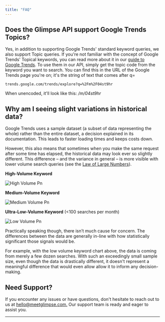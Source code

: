 ```yaml
---
title: "FAQ"
---
```


## **Does the Glimpse API support Google Trends Topics?**

Yes, in addition to supporting Google Trends' standard keyword queries, we also support Topic queries. If you're not familiar with the concept of Google Trends' Topical keywords, you can read more about it in our [guide to Google Trends](https://meetglimpse.com/google-trends/search-term-vs-topic/). To use them in our API, simply get the topic code from the keyword you want to search. You can find this in the URL of the Google Trends page you're on; it's the string of text that comes after q=

```
trends.google.com/trends/explore?q=%2Fm%2F04st9hr
```

When unencoded, it'll look like this: _/m/04st9hr_

## Why am I seeing slight variations in historical data?

Google Trends uses a sample dataset (a subset of data representing the whole) rather than the entire dataset, a decision explained in its documentation. This leads to faster loading times and keeps costs down.

However, this also means that sometimes when you make the same request after some time has elapsed, the historical data may look ever so slightly different. This difference – and the variance in general – is more visible with lower volume search queries (see the [Law of Large Numbers](https://en.wikipedia.org/wiki/Law_of_large_numbers)).

**High-Volume Keyword**

![High Volume Pn](/high-volume.png)

**Medium-Volume Keyword**

![Medium Volume Pn](/medium-volume.png)

**Ultra-Low-Volume Keyword** (\<100 searches per month)

![Low Volume Pn](/low-volume.png)

Practically speaking though, there isn’t much cause for concern. The differences between the data are generally in-line with how statistically significant those signals would be.

For example, with the low volume keyword chart above, the data is coming from merely a few dozen searches. With such an exceedingly small sample size, even though the data is drastically different, it doesn't represent a meaningful difference that would even allow allow it to inform any decision-making.

## Need Support?

If you encounter any issues or have questions, don't hesitate to reach out to us at [hello@meetglimpse.com.](mailto:hello@meetglimpse.com.) Our support team is ready and eager to assist you.

---